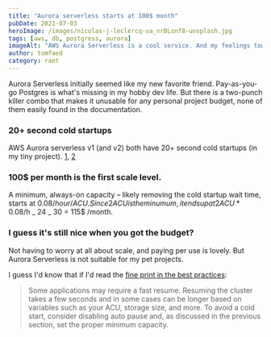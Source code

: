 ```yaml
---
title: "Aurora serverless starts at 100$ month"
pubDate: 2021-07-03
heroImage: /images/nicolas-j-leclercq-va_nrBLonf8-unsplash.jpg
tags: [aws, db, postgress, aurora]
imageAlt: "AWS Aurora Serverless is a cool service. And my feelings towards it are currently ice cold. Photo by Nicolas J Leclercq (@nicolasjleclercq) on Unsplash."
author: tomfaed
category: rant
---
```


Aurora Serverless initially seemed like my new favorite friend. Pay-as-you-go Postgres is what's missing in my hobby dev life.
But there is a two-punch killer combo that makes it unusable for any personal project budget, none of them easily found in the documentation.

### 20+ second cold startups

AWS Aurora serverless v1 (and v2) both have 20+ second cold startups (in my tiny project). [1](https://forums.aws.amazon.com/message.jspa?messageID=866270), [2](https://dev.to/dvddpl/how-to-deal-with-aurora-serverless-coldstarts-ml0)

### 100$ per month is the first scale level.

A minimum, always-on capacity – likely removing the cold startup wait time, starts at 0.08$/hour/ACU. Since 2 ACU is the minumum,
it ends up at 2 ACU * 0.08$/h _ 24 _ 30 = 115$ /month.

### I guess it's still nice when you got the budget?

Not having to worry at all about scale, and paying per use is lovely. But Aurora Serverless is not suitable for my pet projects.

I guess I'd know that if I'd read the [fine print in the best practices](https://aws.amazon.com/blogs/database/best-practices-for-working-with-amazon-aurora-serverless/):

> Some applications may require a fast resume. Resuming the cluster takes a few seconds and in some cases can be longer based
> on variables such as your ACU, storage size, and more. To avoid a cold start, consider disabling auto pause and, as discussed
> in the previous section, set the proper minimum capacity.
